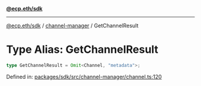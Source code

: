 [**@ecp.eth/sdk**](../../index.mdx)

***

[@ecp.eth/sdk](/sdk-reference/index.mdx) / [channel-manager](/sdk-reference/channel-manager/index.mdx) / GetChannelResult

# Type Alias: GetChannelResult

```ts
type GetChannelResult = Omit<Channel, "metadata">;
```

Defined in: [packages/sdk/src/channel-manager/channel.ts:120](https://github.com/ecp-eth/comments-monorepo/blob/main/packages/sdk/src/channel-manager/channel.ts#L120)
